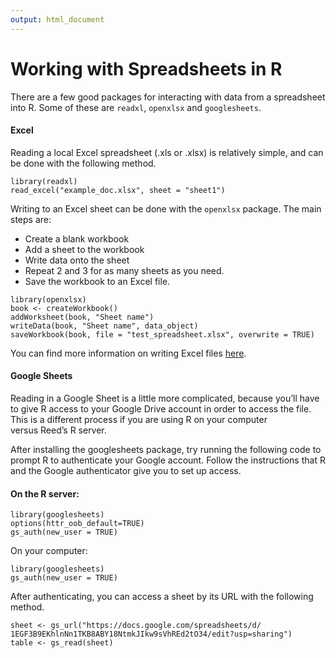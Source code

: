 ```yaml
---
output: html_document
---
```


# Working with Spreadsheets in R

There are a few good packages for interacting with data from a spreadsheet into R. Some of these are `readxl`, `openxlsx` and `googlesheets`.

#### Excel

Reading a local Excel spreadsheet (.xls or .xlsx) is relatively simple, and can be done with the following method.

```
library(readxl)
read_excel("example_doc.xlsx", sheet = "sheet1")
```

Writing to an Excel sheet can be done with the `openxlsx` package. The main steps are:

* Create a blank workbook
* Add a sheet to the workbook
* Write data onto the sheet
* Repeat 2 and 3 for as many sheets as you need.
* Save the workbook to an Excel file.

```
library(openxlsx)
book <- createWorkbook()
addWorksheet(book, "Sheet name")
writeData(book, "Sheet name", data_object)
saveWorkbook(book, file = "test_spreadsheet.xlsx", overwrite = TRUE)
```

You can find more information on writing Excel files [here](https://www.r-bloggers.com/2018/02/easily-make-multi-tabbed-xlsx-files-with-openxlsx/).

#### Google Sheets

Reading in a Google Sheet is a little more complicated, because you’ll have to give R access to your Google Drive account in order to access the file. This is a different process if you are using R on your computer versus Reed’s R server.

After installing the googlesheets package, try running the following code to prompt R to authenticate your Google account. Follow the instructions that R and the Google authenticator give you to set up access.

#### On the R server:

```
library(googlesheets) 
options(httr_oob_default=TRUE) 
gs_auth(new_user = TRUE)
```

On your computer:

```
library(googlesheets)
gs_auth(new_user = TRUE)
```

After authenticating, you can access a sheet by its URL with the following method.

```
sheet <- gs_url("https://docs.google.com/spreadsheets/d/
1EGF3B9EKhlnNn1TKB8ABY18NtmkJIkw9sVhREd2tO34/edit?usp=sharing")
table <- gs_read(sheet)
```
